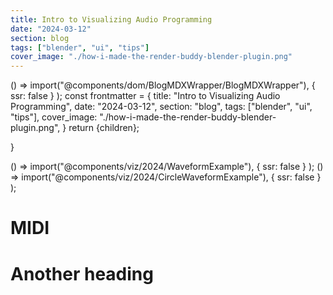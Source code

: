 ```yaml
---
title: Intro to Visualizing Audio Programming
date: "2024-03-12"
section: blog
tags: ["blender", "ui", "tips"]
cover_image: "./how-i-made-the-render-buddy-blender-plugin.png"
---
```


  () => import("@components/dom/BlogMDXWrapper/BlogMDXWrapper"),
  { ssr: false }
);
  const frontmatter = {
    title: "Intro to Visualizing Audio Programming",
    date: "2024-03-12",
    section: "blog",
    tags: ["blender", "ui", "tips"],
    cover_image: "./how-i-made-the-render-buddy-blender-plugin.png",
  }
  return <BlogMDXWrapper frontMatter={frontmatter} slug="test-mdx">{children}</BlogMDXWrapper>;

}

  () => import("@components/viz/2024/WaveformExample"),
  { ssr: false }
);
  () => import("@components/viz/2024/CircleWaveformExample"),
  { ssr: false }
);
 
# MIDI

<WaveformExample />

# Another heading

<CircleWaveformExample />
